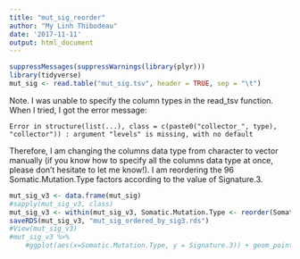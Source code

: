 ```yaml
---
title: "mut_sig_reorder"
author: "My Linh Thibodeau"
date: '2017-11-11'
output: html_document
---
```


```r
suppressMessages(suppressWarnings(library(plyr)))
library(tidyverse)
mut_sig <- read.table("mut_sig.tsv", header = TRUE, sep = "\t")
```
Note. I was unable to specify the column types in the read_tsv function. When I tried, I got the error message:

`Error in structure(list(...), class = c(paste0("collector_", type), "collector")) : argument "levels" is missing, with no default`

Therefore, I am changing the columns data type from character to vector manually (if you know how to specify all the columns data type at once, please don't hesitate to let me know!). I am reordering the 96 Somatic.Mutation.Type factors according to the value of Signature.3.
```r
mut_sig_v3 <- data.frame(mut_sig)
#sapply(mut_sig_v3, class)
mut_sig_v3 <- within(mut_sig_v3, Somatic.Mutation.Type <- reorder(Somatic.Mutation.Type, Signature.3))
saveRDS(mut_sig_v3, "mut_sig_ordered_by_sig3.rds")
#View(mut_sig_v3)
#mut_sig_v3 %>%
	#ggplot(aes(x=Somatic.Mutation.Type, y = Signature.3)) + geom_point()
```

